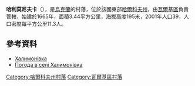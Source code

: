 {{coord|49|54|37|N|35|35|21|E|scale:100000_region:UA|display=title}}

'''哈利莫尼夫卡'''（{{lang-uk|Халимонівка}}），是[[烏克蘭|烏克蘭]]的村落，位於該國東部[[哈爾科夫州|哈爾科夫州]]，由[[瓦爾基區|瓦爾基區]]負責管轄，始建於1665年，面積3.44平方公里，海拔高度195米，2001年人口39，人口密度每平方公里11.3人。

==參考資料==
* [http://gska2.rada.gov.ua/pls/z7502/A005?rdat1=09.01.2009&rf7571=32508 Халимонівка]{{dead link|date=2017年12月 |bot=InternetArchiveBot |fix-attempted=yes }}
* [http://weather.in.ua/ua/har'kovskaja/27230 Погода в селі Халимонівка]{{Wayback|url=http://weather.in.ua/ua/har%27kovskaja/27230 |date=20160323035446 }}

{{DEFAULTSORT:Халимонівка}}
[[Category:哈爾科夫州村落|Category:哈爾科夫州村落]]
[[Category:瓦爾基區村落|Category:瓦爾基區村落]]


{{Kharkiv-geo-stub}}